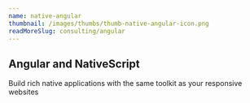 ```yaml
---
name: native-angular
thumbnail: /images/thumbs/thumb-native-angular-icon.png
readMoreSlug: consulting/angular
---
```


## Angular and NativeScript

Build rich native applications with the same toolkit as your responsive websites

